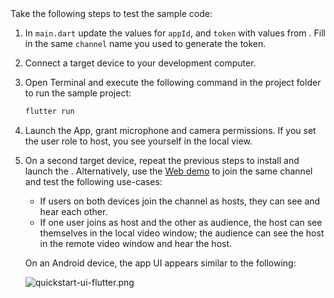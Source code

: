 <PlatformWrapper platform = "flutter">
Take the following steps to test the sample code:

1. In `main.dart` update the values for `appId`, and `token` with values from <Vg k="CONSOLE" />. Fill in the same `channel` name you used to generate the token.

1. Connect a target device to your development computer.

1. Open Terminal and execute the following command in the project folder to run the sample project:

    ```bash
    flutter run
    ```

3. Launch the App, grant microphone and camera permissions. If you set the user role to host, you see yourself in the local view.

1. On a second target device, repeat the previous steps to install and launch the <Vpl k="CLIENT"/>.  Alternatively, use the [Web demo](https://webdemo.agora.io/basicVideoCall/index.html) to join the same channel and test the following use-cases:

    * If users on both devices join the channel as hosts, they can see and hear each other.
    * If one user joins as host and the other as audience, the host can see themselves in the local video window; the audience can see the host in the remote video window and hear the host.

    On an Android device, the app UI appears similar to the following:

    ![quickstart-ui-flutter.png](/images/video-sdk/quickstart-ui-flutter.png)

</PlatformWrapper>